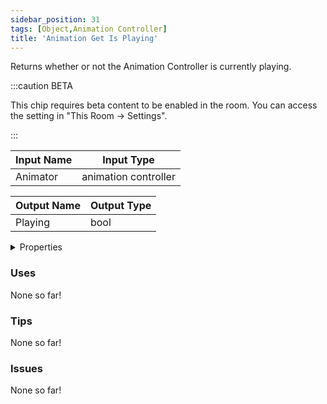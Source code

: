 ```yaml
---
sidebar_position: 31
tags: [Object,Animation Controller]
title: 'Animation Get Is Playing'
---
```


Returns whether or not the Animation Controller is currently playing.

:::caution BETA

This chip requires beta content to be enabled in the room. You can access the setting in "This Room -> Settings".

:::


<EsbSvg />

| Input Name | Input Type |
|-----------|-----------|
| Animator | animation controller |

| Output Name | Output Type |
|-----------|-----------|
| Playing | bool |


<details>
  <summary>Properties</summary>
  <div>
    <div>
    <table>
      <thead>
        <tr>
          <th>Is beta required?</th>
          <th>✅</th>
        </tr>
        <tr>
          <th>Is this chip a trolling risk?</th>
          <th>❌</th>
        </tr>
        <tr>
          <th>Is this chip a role assignment risk?</th>
          <th>❌</th>
        </tr>
        <tr>
          <th>Chip UUID</th>
          <th>b45a0e10-189e-4211-b152-f04863d36e8c</th>
        </tr>
      </thead>
    </table>
    </div>
  </div>
</details>

### Uses

None so far!

### Tips

None so far!

### Issues

None so far!
